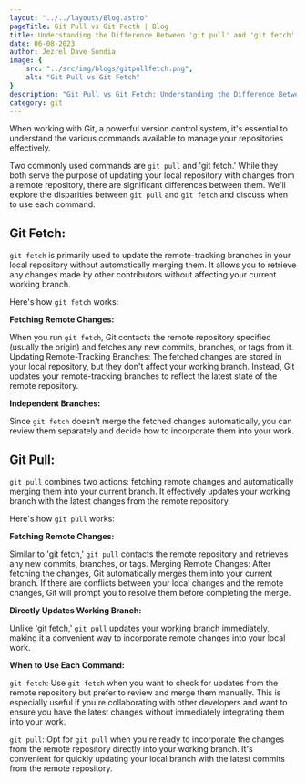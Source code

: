 ```yaml
---
layout: "../../layouts/Blog.astro"
pageTitle: Git Pull vs Git Fecth | Blog
title: Understanding the Difference Between 'git pull' and 'git fetch'
date: 06-08-2023
author: Jezrel Dave Sondia
image: {
    src: "../src/img/blogs/gitpullfetch.png",
    alt: "Git Pull vs Git Fetch"
}
description: "Git Pull vs Git Fetch: Understanding the Difference Between git pull and git fetch"
category: git
---
```


When working with Git, a powerful version control system, it's essential to understand the various commands available to manage your repositories effectively. 

Two commonly used commands are ```git pull``` and 'git fetch.' While they both serve the purpose of updating your local repository with changes from a remote repository, there are significant differences between them. We'll explore the disparities between ```git pull``` and ```git fetch``` and discuss when to use each command.

## Git Fetch:

```git fetch``` is primarily used to update the remote-tracking branches in your local repository without automatically merging them. It allows you to retrieve any changes made by other contributors without affecting your current working branch. 

Here's how ```git fetch``` works:

**Fetching Remote Changes:** 

When you run ```git fetch```, Git contacts the remote repository specified (usually the origin) and fetches any new commits, branches, or tags from it.
Updating Remote-Tracking Branches: The fetched changes are stored in your local repository, but they don't affect your working branch. Instead, Git updates your remote-tracking branches to reflect the latest state of the remote repository.

**Independent Branches:** 

Since ```git fetch``` doesn't merge the fetched changes automatically, you can review them separately and decide how to incorporate them into your work.

## Git Pull:



```git pull``` combines two actions: fetching remote changes and automatically merging them into your current branch. It effectively updates your working branch with the latest changes from the remote repository. 

Here's how ```git pull``` works:

**Fetching Remote Changes:**

Similar to 'git fetch,' ```git pull``` contacts the remote repository and retrieves any new commits, branches, or tags.
Merging Remote Changes: After fetching the changes, Git automatically merges them into your current branch. If there are conflicts between your local changes and the remote changes, Git will prompt you to resolve them before completing the merge.

**Directly Updates Working Branch:** 

Unlike 'git fetch,' ```git pull``` updates your working branch immediately, making it a convenient way to incorporate remote changes into your local work.

**When to Use Each Command:**

```git fetch```: Use ```git fetch``` when you want to check for updates from the remote repository but prefer to review and merge them manually. This is especially useful if you're collaborating with other developers and want to ensure you have the latest changes without immediately integrating them into your work.

```git pull```: Opt for ```git pull``` when you're ready to incorporate the changes from the remote repository directly into your working branch. It's convenient for quickly updating your local branch with the latest commits from the remote repository.

